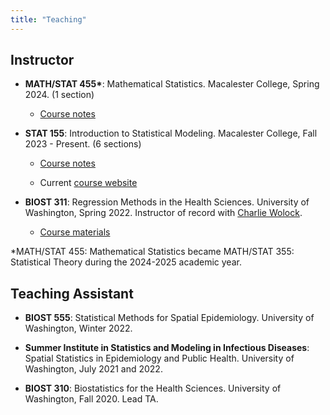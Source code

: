```yaml
---
title: "Teaching"
---
```


## Instructor

-   **MATH/STAT 455\***: Mathematical Statistics. Macalester College, Spring 2024. (1 section)

    -   [Course notes](https://mac-stat.github.io/MathStat355Notes/)

-   **STAT 155**: Introduction to Statistical Modeling. Macalester College, Fall 2023 - Present. (6 sections)

    -   [Course notes](https://mac-stat.github.io/Stat155Notes/)

    -   Current [course website](https://taylorokonek.github.io/stat155_fa24/)

-   **BIOST 311**: Regression Methods in the Health Sciences. University of Washington, Spring 2022. Instructor of record with [Charlie Wolock](https://cwolock.github.io/teaching).

    -   [Course materials](https://github.com/cwolock/BIOST311)

\*MATH/STAT 455: Mathematical Statistics became MATH/STAT 355: Statistical Theory during the 2024-2025 academic year.

## Teaching Assistant

-   **BIOST 555**: Statistical Methods for Spatial Epidemiology. University of Washington, Winter 2022.

-   **Summer Institute in Statistics and Modeling in Infectious Diseases**: Spatial Statistics in Epidemiology and Public Health. University of Washington, July 2021 and 2022.

-   **BIOST 310**: Biostatistics for the Health Sciences. University of Washington, Fall 2020. Lead TA.

